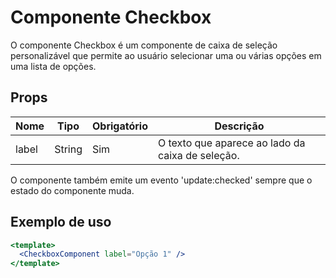 
<Meta title="General/Checkbox/docs" component={CheckboxComponent} />

# Componente Checkbox

O componente Checkbox é um componente de caixa de seleção personalizável que permite ao usuário selecionar uma ou várias opções em uma lista de opções.

## Props
<table style={{ width: '100%' }}>
  <thead>
    <tr>
      <th style={{ width: '20%' }}>Nome</th>
      <th style={{ width: '20%' }}>Tipo</th>
      <th style={{ width: '20%' }}>Obrigatório</th>
      <th style={{ width: '40%' }}>Descrição</th>
    </tr>
  </thead>
  <tbody>
    <tr>
      <td>label</td>
      <td>String</td>
      <td>Sim</td>
      <td>O texto que aparece ao lado da caixa de seleção.</td>
    </tr>
  </tbody>
</table>

O componente também emite um evento 'update:checked' sempre que o estado do componente muda.

## Exemplo de uso

```jsx
<template>
  <CheckboxComponent label="Opção 1" />
</template>